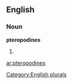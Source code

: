 ==English==

===Noun===
'''pteropodines'''

# {{plural of|[[pteropodine]]}}

[[Category:English plurals]]

[[ar:pteropodines]]
